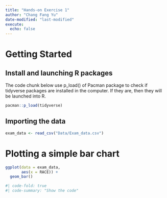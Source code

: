 ```yaml
---
title: "Hands-on Exercise 1"
author: "Chang Fang Yu"
date-modified: "last-modified"
execute:
  echo: false
---
```


# Getting Started

## Install and launching R packages

The code chunk below use p_load() of Pacman package to check if tidyverse packages are installed in the computer. If they are, then they will be launched into R.

```r
pacman::p_load(tidyverse)
```

## Importing the data

```r
exam_data <- read_csv("Data/Exam_data.csv")
```

# Plotting a simple bar chart

```r
ggplot(data = exam_data,
       aes(x = RACE)) +
  geom_bar()
```

```r
#| code-fold: true
#| code-summary: "Show the code"
```

